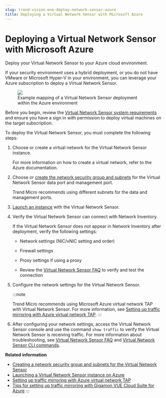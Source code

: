 ```yaml
---
slug: trend-vision-one-deploy-network-sensor-azure
title: Deploying a Virtual Network Sensor with Microsoft Azure
---
```

# Deploying a Virtual Network Sensor with Microsoft Azure

Deploy your Virtual Network Sensor to your Azure cloud environment.

If your security environment uses a hybrid deployment, or you do not have VMware or Microsoft Hyper-V in your environment, you can leverage your Azure subscription to deploy a Virtual Network Sensor.

<figure>
<img src="./images/Azure_VNS=GUID-f1efebe3-32e2-4832-bda5-01bf4000239b.webp" />
<figcaption>Example mapping of a Virtual Network Sensor deployment within the Azure environment</figcaption>
</figure>

Before you begin, review the [Virtual Network Sensor system requirements](network-sensor-sys-reqs.mdx) and ensure you have a sign in with permission to deploy virtual machines on the target subscription.

To deploy the Virtual Network Sensor, you must complete the following steps:

1.  Choose or create a virtual network for the Virtual Network Sensor instance.

    For more information on how to create a virtual network, refer to the Azure documentation.

2.  Choose or [create the network security group and subnets](network-subnets-network-sensor.mdx) for the Virtual Network Sensor data port and management port.

    Trend Micro recommends using different subnets for the data and management ports.

3.  [Launch an instance](launching-network-sensor-azure.mdx) with the Virtual Network Sensor.

4.  Verify the Virtual Network Sensor can connect with Network Inventory.

    If the Virtual Network Sensor does not appear in Network Inventory after deployment, verify the following settings:

    - Network settings (NIC/vNIC setting and order)

    - Firewall settings

    - Proxy settings if using a proxy

    - Review the [Virtual Network Sensor FAQ](virtual-network-sensor-faqs.mdx) to verify and test the connection

5.  Configure the network settings for the Virtual Network Sensor.

    :::note

    Trend Micro recommends using Microsoft Azure virtual network TAP with Virtual Network Sensor. For more information, see [Setting up traffic mirroring with Azure virtual network TAP](azure-vtap-mirror.mdx).
    :::

6.  After configuring your network settings, access the Virtual Network Sensor console and use the command `show traffic` to verify the Virtual Network Sensor is receiving traffic. For more information about troubleshooting, see [Virtual Network Sensor FAQ](virtual-network-sensor-faqs.mdx) and [Virtual Network Sensor CLI commands](virtual-network-sensor-cli-commands.mdx).

**Related information**

- [Creating a network security group and subnets for the Virtual Network Sensor](network-subnets-network-sensor.md "Prepare a network security group and two subnets to deploy the Virtual Network Sensor in your Azure subscription.")
- [Launching a Virtual Network Sensor instance on Azure](launching-network-sensor-azure.md "Deploy the Virtual Network Sensor on you Azure cloud environment.")
- [Setting up traffic mirroring with Azure virtual network TAP](azure-vtap-mirror.md "Learn how to configure traffic mirroring for your Virtual Network Sensor with Microsoft Azure virtual network TAP.")
- [Tips for setting up traffic mirroring with Gigamon VUE Cloud Suite for Azure](gigamon-vue-cloud-suite-azure.md "Review tips and recommendations for configuring your Azure environment to enable traffic mirroring with Gigamon.")
:::

